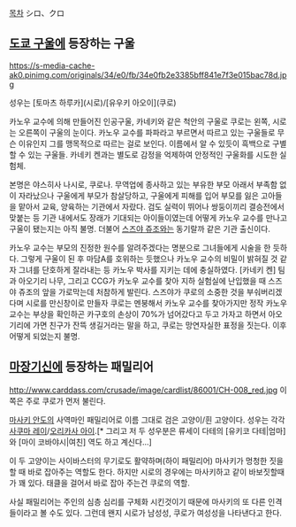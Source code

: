 [[목차]]
シロ、クロ
== [[도쿄 구울]]에 등장하는 구울 == 
https://s-media-cache-ak0.pinimg.com/originals/34/e0/fb/34e0fb2e3385bff841e7f3e015bac78d.jpg

성우는 [토마츠 하루카](시로)/[유우키 아오이](쿠로)

카노우 교수에 의해 만들어진 인공구울, 카네키와 같은 척안의 구울로 쿠로는 왼쪽, 시로는 오른쪽이 구울의 눈이다. 카노우 교수를 파파라고 부르면서 따르고 있는 구울들로 무슨 이유인지 그를 맹목적으로 따르는 걸로 보인다. 이름에서 알 수 있듯이 흑백으로 구별할 수 있는 구울들. 카네키 켄과는 별도로 감정을 억제하여 안정적인 구울화를 시도한 실험체.

본명은 야스히사 나시로, 쿠로나. 무역업에 종사하고 있는 부유한 부모 아래서 부족함 없이 자라났으나 구울에게 부모가 참살당하고, 구울에게 피해를 입어 부모를 잃은 고아들을 맡아서 교육, 양육하는 기관에서 자랐다. 검도 실력이 뛰어나 쌍둥이끼리 결승전에서 맞붙는 등 기관 내에서도 장래가 기대되는 아이들이였는데 어떻게 카노우 교수를 만나고 구울이 됐는지는 아직 불명. 더불어 [[스즈야 쥬조]]와는 동기랄까 같은 기관 출신이다.

카노우 교수는 부모의 진정한 원수를 알려주겠다는 명분으로 그녀들에게 시술을 한 듯하다. 그렇게 구울이 된 후 마담A를 호위하는 듯했으나 카노우 교수의 비밀이 밝혀질 것 같자 그녀를 단호하게 잘라내는 등 카노우 박사를 지키는 데에 충실하였다. [카네키 켄] 팀과 아오기리 나무, 그리고 CCG가 카노우 교수를 찾아 지하 실험실에  난입했을 때 스즈야 쥬조의 앞을 가로막는데 처참하게 발린다. 스즈야가 쿠로의 소중한 것을 부숴버리겠다며 시로를 만신창이로 만들자 쿠로는 멘붕해서 카노우 교수를 찾아가지만 정작 카노우 교수는 부상을 확인하곤 카구호의 손상이 70%가 넘어갔다고 두고 가자고 하면서 아오기리에 가면 친구가 잔뜩 생길거라는 말을 하고, 쿠로는 망연자실한 표정을 짓는다. 이후 어떻게 되었는지 불명.
== [[마장기신]]에 등장하는 패밀리어 ==
http://www.carddass.com/crusade/image/cardlist/86001/CH-008_red.jpg
이쪽은 주로 쿠로가 먼저 불린다.

[[마사키 안도]]의 사역마인 패밀리어로 이름 그대로 검은 고양이/흰 고양이다. 성우는 각각 [[사쿠마 레이]]/[[오리카사 아이]].[* 그리고 저 두 성우분은 류세이 다테의 [유키코 다테|엄마]와 [마이 코바야시|여친] 역도 하고 계신다...] 

이 두 고양이는 사이바스터의 무기로도 활약하며(하이 패밀리어) 마사키가 멍청한 짓을 할 때 바로 잡아주는 역할도 한다. 하지만 시로의 경우에는 마사키하고 같이 바보짓할때가 꽤 있다. 태클을 걸어서 바로 잡아 주는건 쿠로의 역할. 

사실 패밀리어는 주인의 심층 심리를 구체화 시킨것이기 때문에 마사키의 또 다른 인격들이라고 볼 수도 있다. 그런데 왠지 시로가 남성성, 쿠로가 여성성을 나타낸다고 한다.
